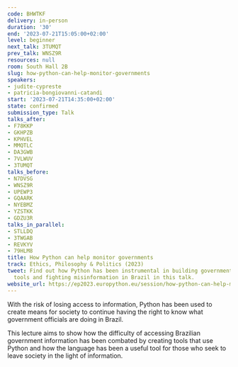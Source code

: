 ```yaml
---
code: BHWTKF
delivery: in-person
duration: '30'
end: '2023-07-21T15:05:00+02:00'
level: beginner
next_talk: 3TUMQT
prev_talk: WNSZ9R
resources: null
room: South Hall 2B
slug: how-python-can-help-monitor-governments
speakers:
- judite-cypreste
- patricia-bongiovanni-catandi
start: '2023-07-21T14:35:00+02:00'
state: confirmed
submission_type: Talk
talks_after:
- F78KKP
- GKHPZB
- KPHVEL
- MMQTLC
- DA3GWB
- 7VLWUV
- 3TUMQT
talks_before:
- N7DVSG
- WNSZ9R
- UPEWP3
- GQAARK
- NYEBMZ
- YZSTKK
- GDZU3R
talks_in_parallel:
- STLLDQ
- 3TWGAB
- REVKYV
- 79HLM8
title: How Python can help monitor governments
track: Ethics, Philosophy & Politics (2023)
tweet: Find out how Python has been instrumental in building government monitoring
  tools and fighting misinformation in Brazil in this talk.
website_url: https://ep2023.europython.eu/session/how-python-can-help-monitor-governments
---
```


With the risk of losing access to information, Python has been used to create means for society to continue having the right to know what government officials are doing in Brazil.

This lecture aims to show how the difficulty of accessing Brazilian government information has been combated by creating tools that use Python and how the language has been a useful tool for those who seek to leave society in the light of information.
